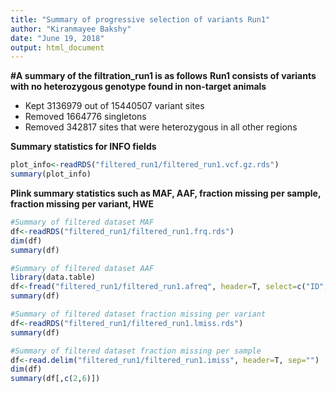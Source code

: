 ```yaml
---
title: "Summary of progressive selection of variants Run1"
author: "Kiranmayee Bakshy"
date: "June 19, 2018"
output: html_document
---
```


**#A summary of the filtration_run1 is as follows**
 **Run1 consists of variants with no heterozygous genotype found in non-target animals**
 
  * Kept 3136979 out of 15440507 variant sites
  * Removed 1664776 singletons
  * Removed 342817 sites that were heterozygous in all other regions

 **Summary statistics for INFO fields** 
  
  ```r
plot_info<-readRDS("filtered_run1/filtered_run1.vcf.gz.rds")
summary(plot_info)
```

**Plink summary statistics such as MAF, AAF, fraction missing per sample, fraction missing per variant, HWE**
   
   ```r
#Summary of filtered dataset MAF
df<-readRDS("filtered_run1/filtered_run1.frq.rds")
dim(df)
summary(df)

#Summary of filtered dataset AAF
library(data.table)
df<-fread("filtered_run1/filtered_run1.afreq", header=T, select=c("ID", "ALT_FREQS"))
summary(df)

#Summary of filtered dataset fraction missing per variant
df<-readRDS("filtered_run1/filtered_run1.lmiss.rds")
summary(df)

#Summary of filtered dataset fraction missing per sample
df<-read.delim("filtered_run1/filtered_run1.imiss", header=T, sep="")
dim(df)
summary(df[,c(2,6)])
```